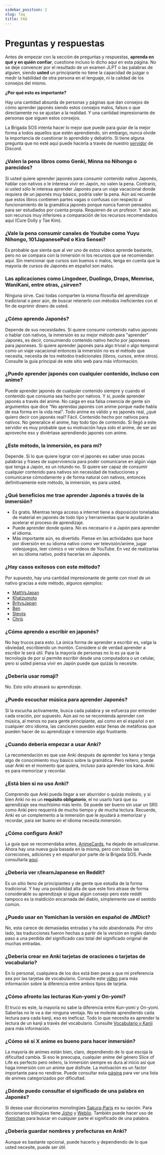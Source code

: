 ```yaml
---
sidebar_position: 2
slug: faq
title: FAQ
---
```


# Preguntas y respuestas

Antes de empezar con la sección de preguntas y respuestas, **aprenda en qué y en quién confiar**, cuestione incluso lo dicho aquí en esta página. No se deje convencer por el resultado de un examen JLPT o las palabras de alguien, siendo **usted** un principiante no tiene la capacidad de juzgar o medir la habilidad de otra persona en el lenguaje, ni la calidad de los consejos del mismo.

**¿Por qué esto es importante?**

Hay una cantidad absurda de personas y páginas que dan consejos de cómo aprender japonés siendo estos consejos malos, falsos o que directamente no se ajustan a la realidad. Y una cantidad impresionante de personas que siguen estos consejos.

La Brigada SOS intenta hacer lo mejor que puede para guiar de la mejor forma a todos aquellos que estén aprendiendo, sin embargo, nunca olvide la importancia de cuestionar lo aprendido y debatirlo. Si tiene alguna pregunta que no esté aquí puede hacerla a través de nuestro [servidor](https://discord.gg/ajWm26ADEj) de Discord.

### ¿Valen la pena libros como Genki, Minna no Nihongo o parecidos?

Si usted quiere aprender japonés para consumir contenido nativo Japonés, hablar con nativos o le interesa vivir en Japón, no valen la pena. Contrario, si usted sólo le interesa aprender Japonés para un viaje vacacional donde requiera de un japonés muy básico, podría valer la pena. Aún así recuerde que estos libros contienen partes vagas o confusas con respecto al funcionamiento de la gramática japonés porque nunca fueron pensados para ser estudiados por cuenta propia. Requieren de un profesor. Y aún así, son recursos muy inferiores a comparación de los recursos recomendados aquí (Cure Dolly y Tae Kim).

### ¿Vale la pena consumir canales de Youtube como Yuyu Nihongo, 101JapanesePod o Kira Sensei?

Es probable que sienta que al ver uno de estos vídeos aprende bastante, pero no se compara con la inmersión ni los recursos que se recomiendan aquí. Sin mencionar que cursos son buenos o malos, tenga en cuenta que la mayoría de cursos de Japonés en español son malos.

### Las aplicaciones como Lingodeer, Duolingo, Drops, Memrise, WaniKani, entre otras, ¿sirven?

Ninguna sirve. Casi todas comparten la misma filosofía del aprendizaje tradicional o peor aún, de buscar retenerlo con métodos ineficientes con el fin de exprimir dinero de usted.

### ¿Cómo aprendo Japonés?

Depende de sus necesidades. Si quiere consumir contenido nativo japonés o hablar con nativos, la inmersión es su mejor método para "aprender" Japonés, es decir, consumiendo contenido nativo hecho por japoneses para japoneses. Si quiere aprender japonés para algo trivial o algo temporal como un viaje vacacional entonces la inmersión no es el método que necesita, necesita de los métodos tradicionales (libros, cursos, entre otros). Consulte la guía principal de este sitio web para más información.

### ¿Puedo aprender japonés con cualquier contenido, incluso con anime?

Puede aprender japonés de cualquier contenido siempre y cuando el contenido que consuma sea hecho por nativos. Y si, puede aprender japonés a través del anime. No caiga en esa falsa creencia de gente sin argumentos que dice "No aprendas japonés con anime porque nadie habla de esa forma en la vida real". Todo anime es válido y es japonés real, ¿qué quiero decir con japonés real? Fácil. Contenido hecho por nativos para nativos. No generalice el anime, hay todo tipo de contenido. Si llegó a este servidor es muy probable que su motivación haya sido el anime, de ser así aproveche eso y diviértase aprendiendo japonés con anime.

### ¿Este método, la inmersión, es para mí?

Depende. Si lo que quiere lograr con el japonés es saber unas pocas palabras y frases de supervivencia para poder comunicarse en algún viaje que tenga a Japón, es un rotundo no. Si quiere ser capaz de consumir cualquier contenido para nativos sin necesidad de traducciones y comunicarse cómodamente y de forma natural con nativos, entonces definitivamente este método, la inmersión, es para usted.

### ¿Qué beneficios me trae aprender Japonés a través de la inmersión?

- Es gratis. Mientras tenga acceso a internet tiene a disposición toneladas de material en japonés de todo tipo y herramientas que le ayudarán a acelerar el proceso de aprendizaje.
- Puede aprender donde quiera. No es necesario ir a Japón para aprender el idioma.
- Más importante aún, es divertido. Piense en las actividades que hace por diversión en su idioma nativo como ver televisión/anime, jugar videojuegos, leer cómics o ver videos de YouTube. En vez de realizarlas en su idioma nativo, podrá hacerlas en Japonés.

### ¿Hay casos exitosos con este método?

Por supuesto, hay una cantidad impresionante de gente con nivel de un nativo gracias a este método, algunos ejemplos:

- [MattVsJapan](https://youtu.be/fhaovFrXnjE)
- [Khatzumoto](https://youtu.be/ejRkuX1RGf4)
- [BritvsJapan](https://youtu.be/gXBgK4a3FWQ)
- [Ben](https://youtu.be/NYb5o2lewkY)
- [Stevijs](https://youtu.be/W-o_zNIuWG8)
- [Chris](https://youtu.be/WcuragrdpGM)

### ¿Cómo aprendo a escribir en japonés?

No hay trucos para esto. La única forma de aprender a escribir es, valga la obviedad, escribiendo un montón. Considere si de verdad aprender a escribir le será útil. Para la mayoría de personas no lo es ya que la tecnología de por sí permite escribir desde una computadora o un celular, pero si usted piensa vivir en Japón puede que quizás lo necesite.

### ¿Debería usar romaji?

No. Esto sólo atrasará su aprendizaje.

### ¿Puedo escuchar música para aprender Japonés?

Si la escucha activamente, busca cada palabra y se esfuerza por entender cada oración, por supuesto. Aún así no se recomienda aprender con música, al menos no para gente principiante, así como en el español o en cualquier otro idioma, las canciones pueden estar llenas de metáforas que pueden hacer de su aprendizaje e inmersión algo frustrante.

### ¿Cuando debería empezar a usar Anki?

La recomendación es que use Anki después de aprender los kana y tenga algo de conocimiento muy básico sobre la gramática. Pero reitero, puede usar Anki en el momento que quiera, incluso para aprender los kana. Anki es para memorizar y recordar.

### ¿Está bien si no uso Anki?

Comprendo que Anki pueda llegar a ser aburridor o quizás molesto, y si bien Anki no es un **requisito obligatorio**, el no usarlo hará que su aprendizaje sea muchísimo más lento. Sé puede ser bueno sin usar un SRS como Anki pero requerirá de mucho tiempo y de mucha lectura. Recuerde, Anki es un complemento a la inmersión que le ayudará a memorizar y recordar, para ser bueno en el idioma necesita inmersión.

### ¿Cómo configuro Anki?

La guía que se recomendaba antes, [AnimeCards](https://animecards.site/), ha dejado de actualizarse. Ahora hay una nueva guía basada en la misma, pero con todas las correciones, adiciones y en español por parte de la Brigada SOS. Puede consultarla [aquí](../configuracion/Anki.mdx).

### ¿Debería ver r/learnJapanese en Reddit?

Es un sitio lleno de principiantes y de gente que estudia de la forma tradicional. Y hay una posibilidad alta de que este foro atrase de forma considerable su aprendizaje si sigue algún consejo pero este reddit tampoco es la maldición encarnada del diablo, simplemente use el sentido común.

### ¿Puedo usar en Yomichan la versión en español de JMDict?

No, esta carece de demasiadas entradas y ha sido abandonada. Por otro lado, las traducciones fueron hechas a partir de la versión en inglés dando paso a una perdida del significado casi total del significado original de muchas entradas.

### ¿Debería crear en Anki tarjetas de oraciones o tarjetas de vocabulario?

En lo personal, cualquiera de los dos está bien pese a que mi preferencia sea por las tarjetas de vocabulario. Consulte este [vídeo](https://www.youtube.com/watch?v=GLfmKWhLhjk) para más información sobre la diferencia entre ambos tipos de tarjeta.

### ¿Cómo afronto las lecturas Kun-yomi y On-yomi?

El truco es este, la mayoría no sabe la diferencia entre Kun-yomi y On-yomi. Saberlas no le va a dar ninguna ventaja. No se moleste aprendiendo cada lectura para cada kanji, eso es ineficaz. Todo lo que necesita es aprender la lectura de un kanji a través del vocabulario. Consulte [Vocabulario y Kanji](../) para más información.

### ¿Cómo sé si X anime es bueno para hacer inmersión?

La mayoría de animes están bien, claro, dependiendo de lo que escoja la dificultad cambia. Si eso le preocupa, cualquier anime del género Slice of Life es perfecto pero reitero, la inmersión siempre es dura al inicio así que haga inmersión con un anime que disfrute. La motivación es un factor importante para no rendirse. Puede consultar esta [página](https://jpdb.io/anime-difficulty-list) para ver una lista de animes categorizados por dificultad.

### ¿Dónde puedo consultar el significado de una palabra en Japonés?

Si desea usar diccionarios monolingües [Sakura-Paris](https://sakura-paris.org/dict/) es su opción. Para diccionarios bilingües tiene [Jisho](https://jisho.org/) y [Weblio](https://ejje.weblio.jp/). También puede hacer uso de [Yomichan](../otras-guias/Yomichan) para buscar en cualquier parte el significado de una palabra.

### ¿Debería guardar nombres y prefecturas en Anki?

Aunque es bastante opcional, puede hacerlo y dependiendo de lo que usted necesite, puede ser útil.
